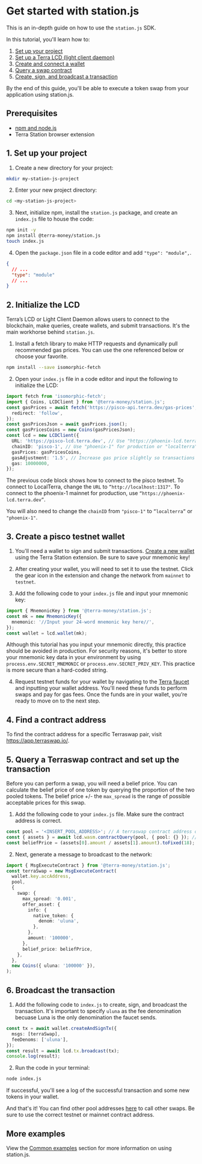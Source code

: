 
# Get started with station.js

This is an in-depth guide on how to use the `station.js` SDK.

In this tutorial, you'll learn how to:

1. [Set up your project](#1-set-up-your-project)
2. [Set up a Terra LCD (light client daemon)](#2-initialize-the-lcd)
3. [Create and connect a wallet](#3-create-a-pisco-testnet-wallet)
4. [Query a swap contract](#5-query-a-terraswap-contract-and-set-up-the-transaction)
5. [Create, sign, and broadcast a transaction](#6-broadcast-the-transaction)

By the end of this guide, you'll be able to execute a token swap from your application using station.js.

## Prerequisites

- [npm and node.js](https://docs.npmjs.com/downloading-and-installing-node-js-and-npm)
- Terra Station browser extension

## 1. Set up your project

1. Create a new directory for your project:

```sh
mkdir my-station-js-project
```

2. Enter your new project directory:

```sh
cd <my-station-js-project>
```

3. Next, initialize npm, install the `station.js` package, and create an `index.js` file to house the code:

```sh
npm init -y
npm install @terra-money/station.js
touch index.js
```

4. Open the `package.json` file in a code editor and add `"type": "module",`.

```json
{
  // ...
  "type": "module"
  // ...
}
```

## 2. Initialize the LCD

Terra’s LCD or Light Client Daemon allows users to connect to the blockchain, make queries, create wallets, and submit transactions. It's the main workhorse behind `station.js`.

1. Install a fetch library to make HTTP requests and dynamically pull recommended gas prices. You can use the one referenced below or choose your favorite.

```sh
npm install --save isomorphic-fetch
```

2. Open your `index.js` file in a code editor and input the following to initialize the LCD:

```ts
import fetch from 'isomorphic-fetch';
import { Coins, LCDClient } from '@terra-money/station.js';
const gasPrices = await fetch('https://pisco-api.terra.dev/gas-prices', {
  redirect: 'follow',
});
const gasPricesJson = await gasPrices.json();
const gasPricesCoins = new Coins(gasPricesJson);
const lcd = new LCDClient({
  URL: 'https://pisco-lcd.terra.dev', // Use "https://phoenix-lcd.terra.dev" for prod "http://localhost:1317" for localterra.
  chainID: 'pisco-1', // Use "phoenix-1" for production or "localterra".
  gasPrices: gasPricesCoins,
  gasAdjustment: '1.5', // Increase gas price slightly so transactions go through smoothly.
  gas: 10000000,
});
```

<Admonition type="note" icon="📝" title="Switching to LocalTerra or the mainnet">

The previous code block shows how to connect to the pisco testnet. To connect to LocalTerra, change the `URL` to `”http://localhost:1317"`. To connect to the phoenix-1 mainnet for production, use `“https://phoenix-lcd.terra.dev”`.

You will also need to change the `chainID` from `"pisco-1"` to `”localterra”` or `"phoenix-1"`.

</Admonition>

## 3. Create a pisco testnet wallet

1. You'll need a wallet to sign and submit transactions. [Create a new wallet](../../learn/terra-station/Download/terra-station-extension.mdx) using the Terra Station extension. Be sure to save your mnemonic key!

2. After creating your wallet, you will need to set it to use the testnet. Click the gear icon in the extension and change the network from `mainnet` to `testnet`.

3. Add the following code to your `index.js` file and input your mnemonic key:

```ts
import { MnemonicKey } from '@terra-money/station.js';
const mk = new MnemonicKey({
  mnemonic: '//Input your 24-word mnemonic key here//',
});
const wallet = lcd.wallet(mk);
```

<Admonition type="caution" icon="☢️" title="Mnemonic security">

Although this tutorial has you input your mnemonic directly, this practice should be avoided in production.
For security reasons, it's better to store your mnemonic key data in your environment by using `process.env.SECRET_MNEMONIC` or `process.env.SECRET_PRIV_KEY`. This practice is more secure than a hard-coded string.

</Admonition>

4. Request testnet funds for your wallet by navigating to the [Terra faucet](https://faucet.terra.money) and inputting your wallet address. You'll need these funds to perform swaps and pay for gas fees. Once the funds are in your wallet, you’re ready to move on to the next step.

## 4. Find a contract address

To find the contract address for a specific Terraswap pair, visit https://app.terraswap.io/.

## 5. Query a Terraswap contract and set up the transaction

Before you can perform a swap, you will need a belief price. You can calculate the belief price of one token by querying the proportion of the two pooled tokens. The belief price +/- the `max_spread` is the range of possible acceptable prices for this swap.

1. Add the following code to your `index.js` file. Make sure the contract address is correct.

```ts
const pool = '<INSERT_POOL_ADDRESS>'; // A terraswap contract address on pisco.
const { assets } = await lcd.wasm.contractQuery(pool, { pool: {} }); // Fetch the amount of each asset in the pool.
const beliefPrice = (assets[0].amount / assets[1].amount).toFixed(18); // Calculate belief price using proportion of pool balances.
```

2. Next, generate a message to broadcast to the network:

```ts
import { MsgExecuteContract } from '@terra-money/station.js';
const terraSwap = new MsgExecuteContract(
  wallet.key.accAddress,
  pool,
  {
    swap: {
      max_spread: '0.001',
      offer_asset: {
        info: {
          native_token: {
            denom: 'uluna',
          },
        },
        amount: '100000',
      },
      belief_price: beliefPrice,
    },
  },
  new Coins({ uluna: '100000' }),
);
```

## 6. Broadcast the transaction

1. Add the following code to `index.js` to create, sign, and broadcast the transaction. It's important to specify `uluna` as the fee denomination becuase Luna is the only denomination the faucet sends.

```ts
const tx = await wallet.createAndSignTx({
  msgs: [terraSwap],
  feeDenoms: ['uluna'],
});
const result = await lcd.tx.broadcast(tx);
console.log(result);
```

2. Run the code in your terminal:

```sh
node index.js
```

If successful, you'll see a log of the successful transaction and some new tokens in your wallet.

And that's it! You can find other pool addresses [here](https://app.terraswap.io/) to call other swaps. Be sure to use the correct testnet or mainnet contract address.

## More examples

View the [Common examples](common-examples.mdx) section for more information on using station.js.

